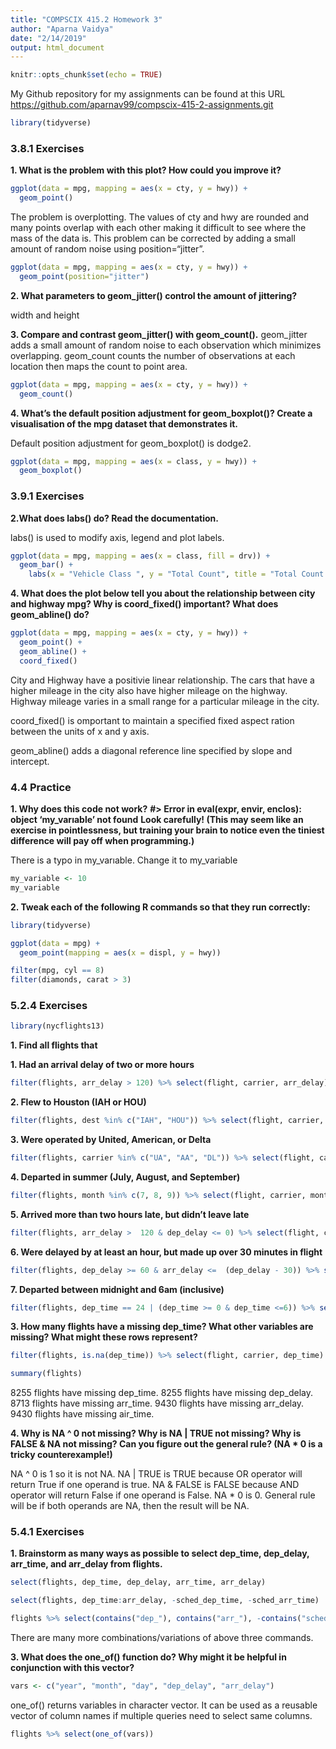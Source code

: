 ```yaml
---
title: "COMPSCIX 415.2 Homework 3"
author: "Aparna Vaidya"
date: "2/14/2019"
output: html_document
---
```


```r
knitr::opts_chunk$set(echo = TRUE)
```

My Github repository for my assignments can be found at this URL <https://github.com/aparnav99/compscix-415-2-assignments.git>


```r
library(tidyverse)
```

### 3.8.1 Exercises

__1. What is the problem with this plot? How could you improve it?__

```r
ggplot(data = mpg, mapping = aes(x = cty, y = hwy)) + 
  geom_point()
```

The problem is overplotting. The values of cty and hwy are rounded and many points overlap with each other making it difficult to see where the mass of the data is. This problem can be corrected by adding a small amount of random noise using position="jitter".

```r
ggplot(data = mpg, mapping = aes(x = cty, y = hwy)) + 
  geom_point(position="jitter")
```

__2. What parameters to geom_jitter() control the amount of jittering?__

width and height

__3. Compare and contrast geom_jitter() with geom_count().__
geom_jitter adds a small amount of random noise to each observation which minimizes overlapping.
geom_count counts the number of observations at each location then maps the count to point area.

```r
ggplot(data = mpg, mapping = aes(x = cty, y = hwy)) + 
  geom_count()
```

__4. What’s the default position adjustment for geom_boxplot()? Create a visualisation of the mpg dataset that demonstrates it.__

Default position adjustment for geom_boxplot() is dodge2.

```r
ggplot(data = mpg, mapping = aes(x = class, y = hwy)) + 
  geom_boxplot()
```

### 3.9.1 Exercises

__2.What does labs() do? Read the documentation.__

labs() is used to modify axis, legend and plot labels. 

```r
ggplot(data = mpg, mapping = aes(x = class, fill = drv)) + 
  geom_bar() +
    labs(x = "Vehicle Class ", y = "Total Count", title = "Total Count of Vehicle Class by Drive")
```


__4. What does the plot below tell you about the relationship between city and highway mpg? Why is coord_fixed() important? What does geom_abline() do?__

```r
ggplot(data = mpg, mapping = aes(x = cty, y = hwy)) +
  geom_point() + 
  geom_abline() +
  coord_fixed()
```

City and Highway have a positivie linear relationship. The cars that have a higher mileage in the city also have higher mileage on the highway. Highway mileage varies in a small range for a particular mileage in the city.

coord_fixed() is omportant to maintain a specified fixed aspect ration between the units of x and y axis.

geom_abline() adds a diagonal reference line specified by slope and intercept.


### 4.4 Practice

__1. Why does this code not work?__
__#> Error in eval(expr, envir, enclos): object 'my_varıable' not found__
__Look carefully! (This may seem like an exercise in pointlessness, but training your brain to notice even the tiniest difference will pay off when programming.)__

There is a typo in my_varıable. Change it to my_variable

```r
my_variable <- 10
my_variable
```


__2. Tweak each of the following R commands so that they run correctly:__

```r
library(tidyverse)

ggplot(data = mpg) + 
  geom_point(mapping = aes(x = displ, y = hwy))

filter(mpg, cyl == 8)
filter(diamonds, carat > 3)
```

### 5.2.4 Exercises

```r
library(nycflights13)
```
__1. Find all flights that__

__1. Had an arrival delay of two or more hours__

```r
filter(flights, arr_delay > 120) %>% select(flight, carrier, arr_delay)
```


__2. Flew to Houston (IAH or HOU)__

```r
filter(flights, dest %in% c("IAH", "HOU")) %>% select(flight, carrier, dest)
```

__3. Were operated by United, American, or Delta__

```r
filter(flights, carrier %in% c("UA", "AA", "DL")) %>% select(flight, carrier)
```

__4. Departed in summer (July, August, and September)__

```r
filter(flights, month %in% c(7, 8, 9)) %>% select(flight, carrier, month)
```

__5. Arrived more than two hours late, but didn’t leave late__

```r
filter(flights, arr_delay >  120 & dep_delay <= 0) %>% select(flight, carrier, arr_delay, dep_delay)
```

__6. Were delayed by at least an hour, but made up over 30 minutes in flight__

```r
filter(flights, dep_delay >= 60 & arr_delay <=  (dep_delay - 30)) %>% select(flight, carrier, dep_delay, arr_delay)
```

__7. Departed between midnight and 6am (inclusive)__

```r
filter(flights, dep_time == 24 | (dep_time >= 0 & dep_time <=6)) %>% select(flight, carrier, dep_time)
```

__3. How many flights have a missing dep_time? What other variables are missing? What might these rows represent?__

```r
filter(flights, is.na(dep_time)) %>% select(flight, carrier, dep_time)
```

```r
summary(flights)
```
8255 flights have missing dep_time.
8255 flights have missing dep_delay.
8713 flights have missing arr_time.
9430 flights have missing arr_delay.
9430 flights have missing air_time.

__4. Why is NA ^ 0 not missing? Why is NA | TRUE not missing? Why is FALSE & NA not missing? Can you figure out the general rule? (NA * 0 is a tricky counterexample!)__

NA ^ 0 is 1 so it is not NA.
NA | TRUE is TRUE because OR operator will return True if one operand is true.
NA & FALSE is FALSE because AND operator will return False if one operand is False. 
NA * 0 is 0.
General rule will be if both operands are NA, then the result will be NA.


### 5.4.1 Exercises

__1. Brainstorm as many ways as possible to select dep_time, dep_delay, arr_time, and arr_delay from flights.__

```r
select(flights, dep_time, dep_delay, arr_time, arr_delay)
```

```r
select(flights, dep_time:arr_delay, -sched_dep_time, -sched_arr_time)
```


```r
flights %>% select(contains("dep_"), contains("arr_"), -contains("sched"))
```

There are many more combinations/variations of above three commands.

__3. What does the one_of() function do? Why might it be helpful in conjunction with this vector?__

```r
vars <- c("year", "month", "day", "dep_delay", "arr_delay")
```

one_of() returns variables in character vector. It can be used as a reusable vector of column names if multiple queries need to select same columns.

```r
flights %>% select(one_of(vars))
```
